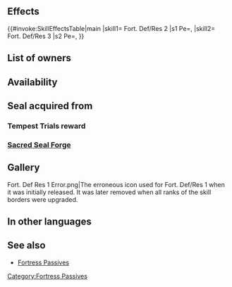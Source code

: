 {{Passive
|type=A
|name=Fort. Def/Res
|exclusive=0
|1name=Fort. Def/Res 1
|1tagid=SID_守備魔防の城塞1
|1promotionRarity=5
|1promotionTier=1
|alt1name=Fort. Def Res 1
|1required=Fortress Def 1;Fortress Res 1
|1effect=Grants Def/Res+3.<br>Inflicts Atk-3.
|1cost=100
|2name=Fort. Def/Res 2
|2tagid=SID_守備魔防の城塞2
|alt2name=Fort. Def Res 2
|2effect=Grants Def/Res+4.<br>Inflicts Atk-3.
|2cost=200
|2next=-
|3name=Fort. Def/Res 3
|3tagid=SID_守備魔防の城塞3
|alt3name=Fort. Def Res 3
|3effect=Grants Def/Res+6.<br>Inflicts Atk-2.
|3cost=300
|statModifiers1=0,-3,0,3,3
|statModifiers2=0,-3,0,4,4
|statModifiers3=0,-2,0,6,6
|canUseMove={{MoveList|all}}
|canUseWeapon={{WeaponList|all}}
|properties=random_owner
}}
==Effects==
{{#invoke:SkillEffectsTable|main
|skill1={{Si|Fort. Def/Res 2}} Fort. Def/Res 2
|s1 Pe={{Eft|Stat Reductions|Atk|3}}, {{Eft|Stat Boosts|Def/Res|4}}
|skill2={{Si|Fort. Def/Res 3}} Fort. Def/Res 3
|s2 Pe={{Eft|Stat Reductions|Atk|2}}, {{Eft|Stat Boosts|Def/Res|6}}
}}

==List of owners==
{{Skill Hero List}}

==Availability==
{{PassiveFocusList}}
{{PassiveDistributionList}}
{{PassiveCombatManualList}}
==Seal acquired from==
===Tempest Trials reward===
{{Tempest Trials seal reward}}
===[[Sacred Seal Forge]]===
{{SealCosts
|seals=Fort. Def/Res 1;Fort. Def/Res 2
|badgeColor=Transparent
|costs1=20;100;20
|costs2=400;1000;100
}}

==Gallery==
<gallery>
Fort. Def Res 1 Error.png|The erroneous icon used for Fort. Def/Res 1 when it was initially released. It was later removed when all ranks of the skill borders were upgraded.
</gallery>
==In other languages==
{{OtherLanguages
|english=Fort. Def/Res
|japanese=守備魔防の城塞
|german=Ver./Res.-Fest.
|spanishEU=Bastión Def/Res
|spanishLA=Fort. Def./Res.
|french=Fort. Déf/Rés
|italian=Forte Dif/Res
|chineseTW=防守魔防堡壘
|portuguese=Fort. Def./Res.
}}
==See also==
* [[Fortress Passives]]
{{Seals Navbox}}
{{Passives Navbox|A}}
[[Category:Fortress Passives]]